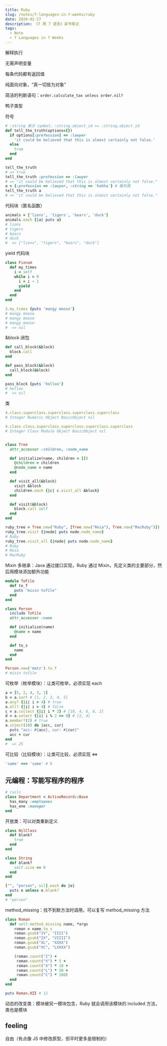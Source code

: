 ```yaml
---
title: Ruby
slug: /notes/7-languages-in-7-weeks/ruby
date: 2020-02-27
description: 《7 周 7 语言》读书笔记
tags:
  - Note
  - 7 Languages in 7 Weeks
---
```


解释执行

无需声明变量

每条代码都有返回值

纯面向对象，“真一切皆为对象”

简洁的判断语句：`order.calculate_tax unless order.nil?`

鸭子类型

符号

```ruby
# :string 表示 symbol，:string.object_id == :string.object_id
def tell_the_truth(options={})
  if options[:profession] == :lawyer
    'it could be believed that this is almost certainly not false.'
  else
    true
  end
end

tell_the_truth
# => true
tell_the_truth :profession => :lawyer
# => "it could be believed that this is almost certainly not false."
a = {:profession => :lawyer, :string => 'hahha'} # 散列表
tell_the_truth a
# => "it could be believed that this is almost certainly not false."
```

代码块（匿名函数）

```ruby
animals = ['lions', 'tigers', 'bears', 'duck']
animals.each {|a| puts a}
# lions
# tigers
# bears
# duck
#  => ["lions", "tigers", "bears", "duck"]
```

yield 代码块

```ruby
class Fixnum
  def my_times
    i = self
    while i > 0
      i = i - 1
      yield
    end
  end
end

3.my_times {puts 'mangy moose'}
# mangy moose
# mangy moose
# mangy moose
#  => nil
```

&block 闭包

```ruby
def call_block(&block)
  block.call
end

def pass_block(&block)
  call_block(&block)
end

pass_block {puts 'helloo'}
# helloo
#  => nil
```

类

```ruby
4.class.superclass.superclass.superclass.superclass
# Integer Numeric Object BasicObject nil

4.class.class.superclass.superclass.superclass.superclass
# Integer Class Module Object BasicObject nil
```

```ruby

class Tree
  attr_accessor :children, :node_name

  def initialize(name, children = [])
    @children = children
    @node_name = name
  end

  def visit_all(&block)
    visit &block
    children.each {|c| c.visit_all &block}
  end

  def visit(&block)
    block.call self
  end
end

ruby_tree = Tree.new("Ruby", [Tree.new("Reia"), Tree.new("MacRuby")])
ruby_tree.visit {|node| puts node.node_name}
# Ruby
ruby_tree.visit_all {|node| puts node.node_name}
# Ruby
# Reia
# MacRuby
```

Mixin 多继承：Java 通过接口实现，Ruby 通过 Mixin，先定义类的主要部分，然后用模块添加额外功能

```ruby
module ToFile
  def to_f
    puts "mixin tofile"
  end
end

class Person
  include ToFile
  attr_accessor :name

  def initialize(name)
    @name = name
  end

  def to_s
    name
  end
end

Person.new('matz').to_f
# mixin tofile
```

可枚举（枚举模块）：让类可枚举，必须实现 each

```ruby
a = [5, 2, 4, 3, 1]
b = a.sort # [1, 2, 3, 4, 5]
a.any? {|i| i > 4} # true
a.all? {|i| i > 4} # false
c = a.collect {|i| i * 2} # [10, 4, 6, 8, 2]
d = a.select {|i| i % 2 == 0} # [2, 4]
a.member?(2) # true
a.inject(10) do |acc, cur|
  puts "acc: #{acc}, cur: #{cur}"
  acc + cur
end
#  => 25
```

可比较（比较模块）：让类可比较，必须实现 <=>

```ruby
'same' <=> 'same' # 0
```

## 元编程：写能写程序的程序

```ruby
# rails
class Department < ActiveRecord::Base
  has_many :employees
  has_one :manager
end
```

开放类：可以对类重新定义

```ruby
class NilClass
  def blank?
    true
  end
end

class String
  def blank?
    self.size == 0
  end
end

["", "person", nil].each do |e|
  puts e unless e.blank?
end
# "person"
```

method_missing：找不到默方法时调用，可以复写 method_missing 方法

```ruby
class Roman
  def self.method_missing name, *args
    roman = name.to_s
    roman.gsub("IV", "IIII")
    roman.gsub("IX", "VIIII")
    roman.gsub("XL", "XXXX")
    roman.gsub("XC", "LXXXX")

    (roman.count("I") +
     roman.count("V") * 5 +
     roman.count("X") * 10 +
     roman.count("L") * 50 +
     roman.count("C") * 100)
  end
end

puts Roman.XII # 12
```

动态的改变类：模块被另一模块包含，Ruby 就会调用该模块的 included 方法，类也是模块

## feeling

自由（有点像 JS 中修改原型，但平时更多是限制的）
